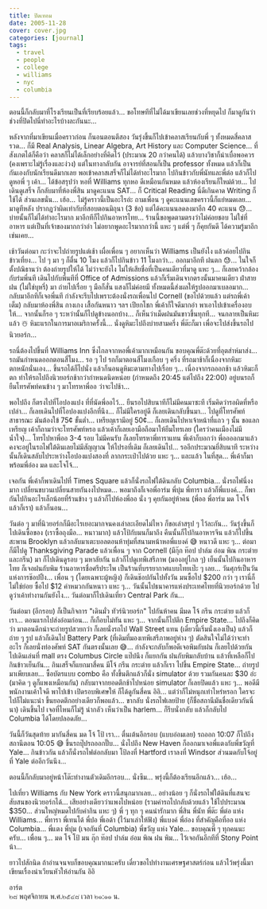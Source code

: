 ```yaml
---
title: ปิดเทอม
date: 2005-11-28
cover: cover.jpg
categories: [journal]
tags:
  - travel
  - people
  - college
  - williams
  - nyc
  - columbia
---
```


ตอนนี้ก็กลับมาที่โรงเรียนเป็นที่เรียบร้อยแล้ว... ขอโทษทีที่ไม่ได้มาเขียนเลยช่วงที่หยุดไป ก็มาดูกันว่าช่วงที่ปิดไปนี่ทำอะไรบ้างละกันนะ...

หลังจากที่มาเขียนเมื่อคราวก่อน ก็นอนตอนตีสอง วันรุ่งขึ้นก็ไปเข้าคลาสเรียนกับพี่ ๆ ทั้งหมดสี่คลาสรวด... ก็มี Real Analysis, Linear Algebra, Art History และ Computer Science... ที่สังเกตได้ก็คือว่า คลาสก็ไม่ได้เล็กอย่างที่คิดไว้ (ประมาณ 20 กว่าคนได้) แล้วบางวิชาก็น่าเบื่อพอควร (คงเพราะไม่รู้เรื่องและง่วง) แต่ในทางกลับกัน อาจารย์ที่สอนก็เป็น professor ทั้งหมด แล้วก็เป็นกันเองกับนักเรียนดีมากเลย พอเข้าคลาสเสร็จก็ไม่ได้ทำอะไรมาก ไปกินข้าวกับพี่นัทและพี่ต่อ แล้วก็ไปดูหอพี่ ๆ เค้า... ได้ข้อสรุปว่า หอที่ Williams ทุกหอ ดีเหมือนกันหมด แล้วห้องเรียนก็ใหม่ด้วย... ไปเดินดูเสร็จ ก็กลับมาที่ห้องพี่สิน มาดูคะแนน SAT... ก็ Critical Reading นี่ดีเกินคาด Writing ก็ใช้ได้ ส่วนเลขนั่น... เฮ้อ... ไม่รู้คราวนี้เป็นอะไรอ่ะ ถามเพื่อน ๆ ดูคะแนนเลขคราวนี้ก็แย่หมดเลย... มาดูทีหลัง ปรากฎว่าผิดเท่ากับที่สอบตอนมิถุนา (3 ข้อ) แต่ได้คะแนนลดลงมาอีก 40 คะแนน 😓... บ่ายนั้นก็ไม่ได้ทำอะไรมาก มาอีกทีก็ไปกินอาหารไทย... ร้านนี้ขอพูดตามตรงว่าไม่ค่อยชอบ ไม่ใช่ที่อาหาร แต่เป็นที่เจ้าของมากกว่าอ่า ไม่อยากพูดอะไรมากกว่านี้ แหะ ๆ แต่พี่ ๆ ก็คุยกันดี ได้ความรู้มาอีกเช่นเคย...

เช้าวันต่อมา กะว่าจะไปถ่ายรูปแต่เช้า เผื่อเพื่อน ๆ อยากเห็นว่า Williams เป็นยังไง แล้วค่อยไปกินข้าวเที่ยง... ไป ๆ มา ๆ ก็ตื่น 10 โมง แล้วก็ไปกินข้าว 11 โมงกว่า... ออกมาอีกที ฝนตก 😓... ในใจก็ตั้งปณิธานว่า ต้องถ่ายรูปให้ได้ ไม่ว่าจะยังไง ไม่ให้เสียชื่อที่เป็นคนเดียวที่มาดู แหะ ๆ... ก็เลยคว้ากล้องกับร่มพี่นที เดินไปกับพี่นทีที่ Office of Admissions แล้วก็เริ่มเดินจากตรงนั้นมาคนเดียว ฝ่าสายฝน (ไม่ใช่บุหรี่) มา ถ่ายไปเรื่อย ๆ มือก็สั่น แสงก็ไม่ค่อยมี ทั้งหมดนี้ส่งผลให้รูปออกมาเบลอมาก... กลับมาอีกทีก็เจอพี่นที กำลังจะรีบไปเพราะต้องนั่งรถเพื่อนไป Cornell (ขอไปด้วยแล้ว แต่รถพี่เค้าเต็ม) กลับมาห้องพี่สิน กางเกง เสื้อกันหนาว ฯลฯ เปียกโชก พี่เค้าก็ใจดีมากอ่า พาเอาไปเข้าเครื่องอบให้... จากนั้นก็รอ ๆ ระหว่านั้นก็ไปดูข้างนอกบ้าง... ก็เห็นว่าเม็ดฝนมันขาวขึ้นทุกที... จนกลายเป็นหิมะแล้ว ☃️ หิมะแรกในการมาอเมริกาครั้งนี้... นั่งดูหิมะไปถึงบ่ายสามครึ่ง พี่ต๊ะก็มา เพื่อจะไปส่งขึ้นรถไปนิวยอร์ก...

รถนี่ต้องไปขึ้นที่ Williams Inn ซึ่งไกลจากหอพี่เค้ามากเหมือนกัน ขอบคุณพี่ต๊ะด้วยที่อุตส่าห์มาส่ง... รถมันกำหนดออกตอนสี่โมง... รอ ๆ ไป รถก็มาตอนสี่โมงเกือบ ๆ ครึ่ง ที่รถมาช้าก็เนื่องจากหิมะตกหนักนั่นเอง... ขึ้นรถได้ก็ไปนั่ง แล้วก็นอนดูหิมะตามทางไปเรื่อย ๆ... เนื่องจากรถออกช้า แล้วหิมะก็ตก ทำให้รถไปถึงนิวยอร์กช้ากว่ากำหนดนิดหน่อย (กำหนดถึง 20:45 แต่ไปถึง 22:00) อยู่บนรถก็ยืมโทรศัพท์คนข้าง ๆ มาโทรหาพี่ออ ว่าจะไปช้า...

พอไปถึง ก็ตรงไปที่โอปองแปง ที่ที่นัดพี่ออไว้... ยืนรอไปสิบนาทีก็ไม่มีคนมาซะที เริ่มคิดว่ารอผิดที่หรือเปล่า... ก็เลยเดินไปที่โอปองแปงอีกที่นึง... ก็ไม่มีใครอยู่ดี ก็เลยเดินกลับขึ้นมา... ไปดูที่โทรศัพท์สาธารณะ มันต้องใข้ 75¢ ขั้นต่ำ... เหรียญเรามีอยู่ 50¢... ก็เลยเดินไปหาเจ้าหน้าที่แถว ๆ นั้น ขอแลกเหรียญ เค้าก็ถามว่าจะโทรศัพท์หรอ แล้วเค้าก็เลยเอามือถือมาให้ยืมโทรเลย (ใครว่าคนเมืองไม่มีน้ำใจ)... โทรไปหาพี่ออ 3-4 รอบ ไม่มีคนรับ ก็เลยโทรหาพี่ทาราแทน พี่เค้าก็บอกว่า พี่ออออกมาแล้ว คงจะอยู่ในรถไฟใต้ดินเลยไม่มีสัญญาณ ให้ไปรอที่เดิม ก็เลยเดินไป... รออีกประมาณยี่สิบนาที ระหว่างนั้นก็เดินสลับไประหว่างโอปองแปงสองที่ ลากกระเป๋าไปด้วย แหะ ๆ... และแล้ว ในที่สุด... พี่เค้าก็มา พร้อมพี่อ๋อง มด และโจโจ้... 

เจอกัน พี่เค้าก็พาเดินไปที่ Times Square แล้วก็นั่งรถไฟใต้ดินกลับ Columbia... นั่งรถไฟนี่งงมาก เปลี่ยนขบวนเปลี่ยนสายกันงงไปหมด... พอมาถึงก็เจอพี่อาร์ม พี่บุ๋ม พี่ทารา แล้วก็พี่แบงค์... ก็พากันไปกินอะไรเล็กน้อยที่ร้านข้าง ๆ แล้วก็ไปห้องพี่ออ นั่ง ๆ คุยกันอยู่ห้าคน (พี่ออ พี่อาร์ม มด โจโจ้ แล้วก็เรา) แล้วก็นอน...

วันต่อ ๆ มาที่นิวยอร์กก็มีอะไรเยอะมากจนคงเล่าละเอียดไม่ไหว ก็ขอเล่าสรุป ๆ ไว้ละกัน... วันรุ่งขึ้นก็ไปเดินซื้อของ (เราซื้อถุงมือ... หนาวมาก) แล้วโป้กับมนก็มาถึง คืนนั้นก็ไปกินอาหารจีน แล้วก็ไปขึ้นสะพาน Brooklyn แล้วกลับมาเตะบอลตอนห้าทุ่มที่สนามหน้าหอพี่แบงค์ 😅 หนาวดี แหะ ๆ... ต่อมาก็มีไปดู Thanksgiving Parade แล้วเพื่อน ๆ จาก Cornell (มีกุ๊ก ท๊อป ปาล์ม อ๋อม พิณ กระต่าย และกรีน) มา ก็ไปเดินดูรอบ ๆ มหาลัยกัน แล้วก็ไปดูเทพีเสรีภาพ (มองอยู่ไกล ๆ) เย็นนั้นไปกินอาหารไทย ก็เจอฝนกับพิม ร้านอาหารชื่อศรีประไพ เป็นร้านที่บรรยากาศแบบไทยเป๊ะ ๆ เลย... วันศุกร์เป็นวันแห่งการช๊อปปิ้ง... เพื่อน ๆ (โดยเฉพาะผู้หญิง) ก็เดินช๊อปกันไปทั้งวัน มนซื้อไป \$200 กว่า ๆ เรานี่ก็ไม่ใช่ย่อย ซื้อไป \$12 ค่าหมวกกันหนาว แหะ ๆ... วันนั้นไปธนาคารแห่งประเทศไทยที่นิวยอร์กด้วย ไปดูว่าเค้าทำงานกันยังไง... วันต่อมาก็ไปเดินเที่ยว Central Park กัน...

วันต่อมา (อีกรอบ) ก็เป็นกิจการ "เดินมั่ว ทัวร์นิวยอร์ก" ไปกันห้าคน มีมด โจ้ กรีน กระต่าย แล้วก็เรา... ตอนแรกไปส่งอ๋อมก่อน... ก็เกือบไม่ทัน แหะ ๆ... จากนั้นก็ไปตึก Empire State... ไปถึงก็คิดว่า มาตอนดึกน่าจะถ่ายรูปสวยกว่า ก็เลยนั่งรถไป Wall Street แทน (เดี๋ยวนี้เริ่มนั่งเองเป็น) แล้วก็ถ่าย ๆ รูป แล้วก็เดินไป Battery Park (ที่เดิมที่มองเทพีเสรีภาพอยู่ห่าง ๆ) ตัดสินใจไม่ได้ว่าจะทำอะไร ก็เลยนั่งท่องศัพท์ SAT กันตรงนั้นเลย 😅... กำลังจะกลับก็พอดีเจอพิมกับฝน ก็เลยไปด้วยกัน ไปเดินเล่นที่ mall ตรง Columbus Circle แป๊ปนึง ก็แยกกัน ฝนกับพิมกลับบ้าน แล้วที่เหลือก็ไปกินข้าวเย็นกัน... กินเสร็จก็แยกมาสี่คน มีโจ้ กรีน กระต่าย แล้วก็เรา ไปขึ้น Empire State... ถ่ายรูปมาเพียบเลย... ซื้อบัตรแบบ combo คือ ทั้งขึ้นตึกแล้วก็นั่ง simulator ด้วย รวมกันคนละ \$30 อ่ะ (มาคิด ๆ ดูก็แพงเหมือนกัน) กลับมาจากยอดตึกช้าไปหน่อย simulator ก็เลยปิดแล้ว แหะ ๆ... พอดีมีพนักงานเค้าใจดี พาไปเข้า เปิดรอบพิเศษให้ ก็ได้ดูกันสี่คน อิอิ... แต่ว่าก็ไม่หนุกเท่าไหร่หรอก ใครจะไปก็ไม่แนะนำ ขึ้นยอดตึกอย่างเดียวก็พอแล้ว... ขากลับ นั่งรถไฟเลยป้าย (ก็ชื่อสถานีมันชื่อเดียวกันนี่นา) เดินขึ้นไป เจอที่ไหนก็ไม่รู้ น่ากลัว เห็นว่าเป็น harlem... ก็รีบนั่งกลับ แล้วก็กลับไป Columbia ได้โดยปลอดภัย...

วันนี้ก็วันสุดท้าย มากันสี่คน มด โจ้ โป้ เรา... ตื่นเต้นอีกรอบ (แบบอ๋อมเลย) รถออก 10:07 ก็ไปถึงสถานีตอน 10:05 😅 ขึ้นรถปุ๊ปรถออกปั๊บ... นั่งไปถึง New Haven ก็ออกมาเจอพี่แตงกับพี่ขวัญที่ Yale... กินข้าวกัน แล้วก็นั่งรถไฟต่อกลับมา โป้ลงที่ Hartford เราลงที่ Windsor ส่วนมดกับโจ้อยู่ที่ Yale ต่ออีกวันนึง...

ตอนนี้ก็กลับมาอยู่หน้าโต๊ะทำงานตัวเดิมอีกรอบ... นั่งซึม... พรุ่งนี้ก็ต้องเรียนอีกแล้ว... เฮ้อ...

ไปเที่ยว Williams กับ New York คราวนี้สนุกมากเลย... อย่างน้อย ๆ ก็นั่งรถไฟใต้ดินที่แสนจะสับสนของนิวยอร์กได้... เสียอย่างเดียวว่าแพงไปหน่อย (รวมค่ารถไปกลับด้วยแล้ว ใช้ไปประมาณ \$350... ส่วนใหญ่หมดไปกับค่ากิน แหะ ๆ) พี่ ๆ ทุก ๆ คนน่ารักมาก พี่สิน พี่นัท พี่ต๊ะ พี่ต่อ แห่ง Williams... พี่ทารา พี่เทนโด้ พี่ปอ พี่เอด้า (ไว้มาเล่าให้ฟัง) พี่แบงค์ พี่อ๋อง ที่สำคัญคือที่ออ แห่ง Columbia... พี่แตง พี่บุ๋ม (เจอกันที่ Columbia) พี่ขวัญ แห่ง Yale... ขอบคุณพี่ ๆ ทุกคนนะครับ... เพื่อน ๆ... มด โจ้ โป้ มน กุ๊ก ท๊อป ปาล์ม อ๋อม พิณ ฝน พิม... ไว้เจอกันอีกทีที่ Stony Point น้า...

ยาวไปสักนิด ถ้าอ่านจนจบก็ขอบคุณมากนะครับ เดี๋ยวขอไปทำงานเศรษฐศาสตร์ก่อน แล้วไว้พรุ่งนี้มาเขียนเรื่องน่าเวียนหัวให้อ่านกัน อิอิ

อาร์ต  
๒๘ พฤศจิกายน พ.ศ.๒๕๔๘ เวลา ๒๑:๑๑ น.